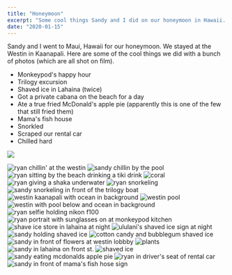 ```yaml
---
title: "Honeymoon"
excerpt: "Some cool things Sandy and I did on our honeymoon in Hawaii. Some cool photos too."
date: "2020-01-15"
---
```



Sandy and I went to Maui, Hawaii for our honeymoon. We stayed at the
Westin in Kaanapali. Here are some of the cool things we did with a bunch
of photos (which are all shot on film).

- Monkeypod's happy hour
- Trilogy excursion
- Shaved ice in Lahaina (twice)
- Got a private cabana on the beach for a day
- Ate a true fried McDonald's apple pie (apparently this is one of the few
  that still fried them)
- Mama's fish house
- Snorkled
- Scraped our rental car
- Chilled hard

<Image src="/images/honeymoon/88410010.jpg" layout="fill" />

![ryan chillin' at the westin](/images/honeymoon/88410010.jpg)
![sandy chillin by the pool](/images/honeymoon/88410011.jpg)
![ryan sitting by the beach drinking a tiki drink](/images/honeymoon/88410017.jpg)
![coral](/images/honeymoon/88410021.jpg)
![ryan giving a shaka underwater](/images/honeymoon/88410023.jpg)
![ryan snorkeling](/images/honeymoon/88410024.jpg)
![sandy snorkeling in front of the trilogy boat](/images/honeymoon/88410026.jpg)
![westin kaanapali with ocean in background](/images/honeymoon/88420004.jpg)
![westin pool](/images/honeymoon/88420005.jpg)
![westin with pool below and ocean in background](/images/honeymoon/88420006.jpg)
![ryan selfie holding nikon f100](/images/honeymoon/88420007.jpg)
![ryan portrait with sunglasses on at monkeypod kitchen](/images/honeymoon/88420008.jpg)
![shave ice store in lahaina at night](/images/honeymoon/88420013.jpg)
![ululani's shaved ice sign at night](/images/honeymoon/88420014.jpg)
![sandy holding shaved ice](/images/honeymoon/88420015.jpg)
![cotton candy and bubblegum shaved ice](/images/honeymoon/88420016.jpg)
![sandy in front of flowers at westin lobbby](/images/honeymoon/88420017.jpg)
![plants](/images/honeymoon/88420018.jpg)
![sandy in lahaina on front st.](/images/honeymoon/88420020.jpg)
![shaved ice](/images/honeymoon/88420016.jpg)
![sandy eating mcdonalds apple pie](/images/honeymoon/88420026.jpg)
![ryan in driver's seat of rental car](/images/honeymoon/88420030.jpg)
![sandy in front of mama's fish hose sign](/images/honeymoon/88420036.jpg)
